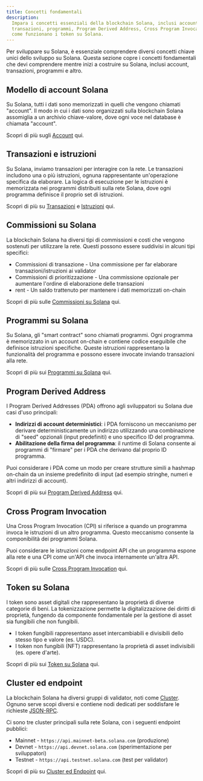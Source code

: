 ```yaml
---
title: Concetti fondamentali
description:
  Impara i concetti essenziali della blockchain Solana, inclusi account,
  transazioni, programmi, Program Derived Address, Cross Program Invocation e
  come funzionano i token su Solana.
---
```


Per sviluppare su Solana, è essenziale comprendere diversi concetti chiave unici
dello sviluppo su Solana. Questa sezione copre i concetti fondamentali che devi
comprendere mentre inizi a costruire su Solana, inclusi account, transazioni,
programmi e altro.

## Modello di account Solana

Su Solana, tutti i dati sono memorizzati in quelli che vengono chiamati
"account". Il modo in cui i dati sono organizzati sulla blockchain Solana
assomiglia a un archivio chiave-valore, dove ogni voce nel database è chiamata
"account".

Scopri di più sugli [Account](/docs/core/accounts) qui.

## Transazioni e istruzioni

Su Solana, inviamo transazioni per interagire con la rete. Le transazioni
includono una o più istruzioni, ognuna rappresentante un'operazione specifica da
elaborare. La logica di esecuzione per le istruzioni è memorizzata nei programmi
distribuiti sulla rete Solana, dove ogni programma definisce il proprio set di
istruzioni.

Scopri di più su [Transazioni](/docs/core/transactions) e
[Istruzioni](/docs/core/transactions#instruction) qui.

## Commissioni su Solana

La blockchain Solana ha diversi tipi di commissioni e costi che vengono
sostenuti per utilizzare la rete. Questi possono essere suddivisi in alcuni tipi
specifici:

- Commissioni di transazione - Una commissione per far elaborare
  transazioni/istruzioni ai validator
- Commissioni di prioritizzazione - Una commissione opzionale per aumentare
  l'ordine di elaborazione delle transazioni
- rent - Un saldo trattenuto per mantenere i dati memorizzati on-chain

Scopri di più sulle [Commissioni su Solana](/docs/core/fees) qui.

## Programmi su Solana

Su Solana, gli "smart contract" sono chiamati programmi. Ogni programma è
memorizzato in un account on-chain e contiene codice eseguibile che definisce
istruzioni specifiche. Queste istruzioni rappresentano la funzionalità del
programma e possono essere invocate inviando transazioni alla rete.

Scopri di più sui [Programmi su Solana](/docs/core/programs) qui.

## Program Derived Address

I Program Derived Addresses (PDA) offrono agli sviluppatori su Solana due casi
d'uso principali:

- **Indirizzi di account deterministici**: i PDA forniscono un meccanismo per
  derivare deterministicamente un indirizzo utilizzando una combinazione di
  "seed" opzionali (input predefiniti) e uno specifico ID del programma.
- **Abilitazione della firma del programma**: il runtime di Solana consente ai
  programmi di "firmare" per i PDA che derivano dal proprio ID programma.

Puoi considerare i PDA come un modo per creare strutture simili a hashmap
on-chain da un insieme predefinito di input (ad esempio stringhe, numeri e altri
indirizzi di account).

Scopri di più sui [Program Derived Address](/docs/core/pda) qui.

## Cross Program Invocation

Una Cross Program Invocation (CPI) si riferisce a quando un programma invoca le
istruzioni di un altro programma. Questo meccanismo consente la componibilità
dei programmi Solana.

Puoi considerare le istruzioni come endpoint API che un programma espone alla
rete e una CPI come un'API che invoca internamente un'altra API.

Scopri di più sulle [Cross Program Invocation](/docs/core/cpi) qui.

## Token su Solana

I token sono asset digitali che rappresentano la proprietà di diverse categorie
di beni. La tokenizzazione permette la digitalizzazione dei diritti di
proprietà, fungendo da componente fondamentale per la gestione di asset sia
fungibili che non fungibili.

- I token fungibili rappresentano asset intercambiabili e divisibili dello
  stesso tipo e valore (es. USDC).
- I token non fungibili (NFT) rappresentano la proprietà di asset indivisibili
  (es. opere d'arte).

Scopri di più sui [Token su Solana](/docs/core/tokens) qui.

## Cluster ed endpoint

La blockchain Solana ha diversi gruppi di validator, noti come
[Cluster](/docs/references/clusters). Ognuno serve scopi diversi e contiene nodi
dedicati per soddisfare le richieste [JSON-RPC](/docs/rpc/).

Ci sono tre cluster principali sulla rete Solana, con i seguenti endpoint
pubblici:

- Mainnet - `https://api.mainnet-beta.solana.com` (produzione)
- Devnet - `https://api.devnet.solana.com` (sperimentazione per sviluppatori)
- Testnet - `https://api.testnet.solana.com` (test per validator)

Scopri di più su [Cluster ed Endpoint](/docs/references/clusters) qui.
